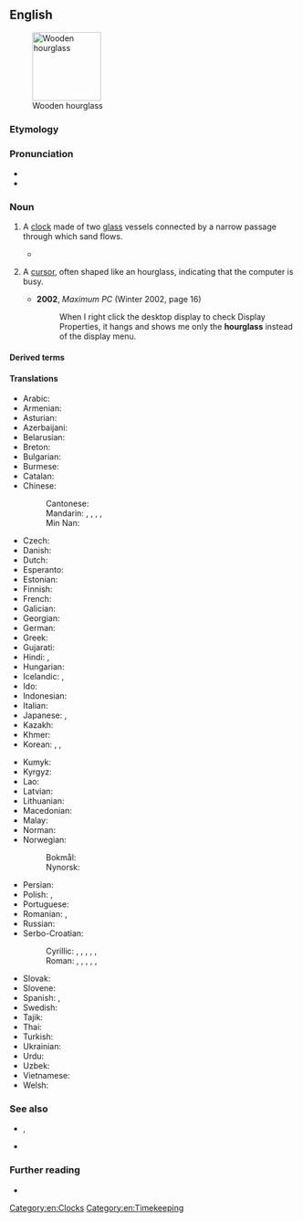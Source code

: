 ==English==
[[File:Wooden_hourglass_2.jpg|thumb|120px|Wooden hourglass]]

===Etymology===
{{compound|en|hour|glass}}

===Pronunciation===
* {{IPA|en|/ˈaʊəɡlɑːs/}}
* {{audio|en|LL-Q1860 (eng)-Vealhurl-hourglass.wav |Audio (Southern England)}}

===Noun===
{{en-noun}}

# A [[clock]] made of two [[glass]] vessels connected by a narrow passage through which sand flows.
#: {{syn|en|sandglass|sand timer|watch glass}}
#: {{hypo|en|egg timer}}
#: {{ux|en|After each game turn, invert the '''hourglass''' to reset the time limit for the next player.}}
#* {{quote-book|en|title={{w|The Fall of Hyperion: A Dream|The Fall of Hyperion}}|year=1819|author=John Keats|authorlink=John Keats|chapter=[[s:en:The Fall of Hyperion: A Dream#CANTO_I|Canto I]]|passage=The sands of thy short life are spent this hour, / And no hand in the universe can turn / Thy '''hourglass''', if these gummed leaves be burnt / Ere thou canst mount up these immortal steps.}}
# {{lb|en|GUI}} A [[cursor]], often shaped like an hourglass, indicating that the computer is busy.
#: {{syn|en|egg timer}}
#: {{cot|en|beach ball|q=Apple}}
#* '''2002''', ''Maximum PC'' (Winter 2002, page 16)
#*: When I right click the desktop display to check Display Properties, it hangs and shows me only the '''hourglass''' instead of the display menu.

====Derived terms====
{{der3|en
|hourglass drum
|hourglassed
|hourglass figure
|hourglassing
|hourglass-shaped}}

====Translations====
{{trans-top|clock}}
* Arabic: {{t|ar|سَاعَة رَمْلِيَّة|f|tr=sāʿa ramliyya}}
* Armenian: {{t|hy|ավազի ժամացույց}}
* Asturian: {{t|ast|reló d'arena|m}}
* Azerbaijani: {{t|az|qum saatı}}
* Belarusian: {{t|be|пясо́чны гадзі́ннік|m}}
* Breton: {{t|br|eurier-traezh|m}}
* Bulgarian: {{t|bg|пя́съчен часо́вник|m}}
* Burmese: {{t+|my|သဲနာရီ}}
* Catalan: {{t|ca|rellotge de sorra|m}}
* Chinese:
*: Cantonese: {{t|yue|沙漏|tr=saa1 lau6}}
*: Mandarin: {{t+|cmn|沙漏|tr=shālòu}}, {{t|cmn|沙鐘}}, {{t|cmn|沙钟|tr=shāzhōng}}, {{t|cmn|沙壺}}, {{t|cmn|沙壶|tr=shāhú}}
*: Min Nan: {{t|nan|沙漏|tr=soa-lāu}}
* Czech: {{t+|cs|přesýpací hodiny|f-p}}
* Danish: {{t+|da|timeglas|n}}
* Dutch: {{t+|nl|zandloper|m}}
* Esperanto: {{t|eo|sablohorloĝo}}
* Estonian: {{t|et|liivakell}}
* Finnish: {{t+|fi|tiimalasi}}
* French: {{t+|fr|sablier|m}}
* Galician: {{t+|gl|reloxo de area}}
* Georgian: {{t|ka|ქვიშის საათი}}
* German: {{t+|de|Sanduhr|f}}
* Greek: {{t+|el|κλεψύδρα|f}}
* Gujarati: {{t|gu|રેતઘડી|f}}
* Hindi: {{t|hi|रेतघड़ी|f}}, {{t|hi|बालू घड़ी|f}}
* Hungarian: {{t+|hu|homokóra}}
* Icelandic: {{t|is|tímaglas|n}}, {{t|is|stundaglas|n}}
* Ido: {{t+|io|sablo-horlojo}}
* Indonesian: {{t+|id|jam pasir}}
* Italian: {{t+|it|clessidra|f}}
* Japanese: {{t|ja|砂時計|tr=すなどけい, sunadokei}}, {{t|ja|砂漏|tr=さろう, sarō}}
* Kazakh: {{t|kk|құм сағат}}
* Khmer: {{t|km|នាឡិកាខ្សាច់}}
* Korean: {{t|ko|모래시계}}, {{t|ko|사루(沙漏)}}, {{t|ko|사루계(沙漏計)}}
{{trans-mid}}
* Kumyk: {{t|kum|хум сагьат}}
* Kyrgyz: {{t|ky|кум саат}}
* Lao: {{t|lo|ນາລິກາຊາຍ}}
* Latvian: {{t|lv|smilšu pulkstenis|m}}
* Lithuanian: {{t|lt|smėlio laikrodis|m}}
* Macedonian: {{t|mk|песочен часовник|m}}
* Malay: {{t|ms|jam pasir}}
* Norman: {{t|nrf|hôlouoge à sablion|f}}
* Norwegian:
*: Bokmål: {{t|nb|timeglass|n}}
*: Nynorsk: {{t|nn|timeglas|n}}
* Persian: {{t|fa|ساعت شنی|tr=sâ'at-e šeni}}
* Polish: {{t+|pl|klepsydra|f}}, {{t|pl|zegar piaskowy|m-in}}
* Portuguese: {{t+|pt|ampulheta|f}}
* Romanian: {{t+|ro|nisiparniță|f}}, {{t+|ro|clepsidră|f}}
* Russian: {{t+|ru|песо́чные часы́|m-p}}
* Serbo-Croatian:
*: Cyrillic: {{t|sh|пешча̀нӣк|m}}, {{t|sh|пјешча̀нӣк|m}}, {{t|sh|пешчани сат|m}}, {{t|sh|пјешчани сат|m}}, {{t|sh|пешчани часовник|m}}, {{t|sh|пјешчани часовник|m}}
*: Roman: {{t|sh|peščànīk|m}}, {{t+|sh|pješčànīk|m}}, {{t|sh|peščani sat|m}}, {{t|sh|pješčani sat|m}}, {{t|sh|peščani časovnik|m}}, {{t|sh|pješčani časovnik|m}}
* Slovak: {{t|sk|presýpacie hodiny|f-p}}
* Slovene: {{t|sl|peščena ura|f}}
* Spanish: {{t|es|reloj de arena|m}}, {{t+|es|ampolleta|f}}
* Swedish: {{t+|sv|timglas|n}}
* Tajik: {{t|tg|соати регӣ}}
* Thai: {{t+|th|นาฬิกาทราย}}
* Turkish: {{t+|tr|kum saati}}
* Ukrainian: {{t|uk|піскови́й годи́нник|m}}
* Urdu: {{t|ur|ریت گھڑی|f|tr=ret ghaṛī}}
* Uzbek: {{t|uz|qum soat}}
* Vietnamese: {{t|vi|đồng hồ cát}}
* Welsh: {{t+|cy|awrwydr|m}}
{{trans-bottom}}

===See also===
* {{l|mul|⏳}}, {{l|mul|⌛}}
* {{l|en|tempus fugit}}

===Further reading===
* {{pedia}}

[[Category:en:Clocks]]
[[Category:en:Timekeeping]]